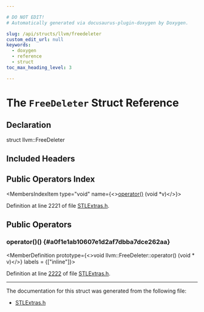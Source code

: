 ```yaml
---

# DO NOT EDIT!
# Automatically generated via docusaurus-plugin-doxygen by Doxygen.

slug: /api/structs/llvm/freedeleter
custom_edit_url: null
keywords:
  - doxygen
  - reference
  - struct
toc_max_heading_level: 3

---
```





# The `FreeDeleter` Struct Reference

<DoxygenPage pluginConfig={pluginConfig}>



## Declaration

<CodeBlock>struct llvm::FreeDeleter</CodeBlock>

## Included Headers

<IncludesList>
<IncludesListItem
  filePath="llvm/ADT/STLExtras.h"
  permalink="/docs/api/files/include/include/llvm/include/llvm/adt/stlextras-h"
  isLocal="true" />
</IncludesList>

## Public Operators Index

<MembersIndex>

<MembersIndexItem
  type="void"
  name={<><a href="#a0f1e1ab10607e1d2af7dbba7dce262aa">operator()</a> (void &#42;v)</>}>
</MembersIndexItem>

</MembersIndex>


Definition at line 2221 of file <a href="/docs/api/files/include/include/llvm/include/llvm/adt/stlextras-h">STLExtras.h</a>.

<SectionDefinition>

## Public Operators

### operator()() {#a0f1e1ab10607e1d2af7dbba7dce262aa}

<MemberDefinition
  prototype={<>void llvm::FreeDeleter::operator() (void &#42; v)</>}
  labels = {["inline"]}>

Definition at line <a href="/docs/api/files/include/include/llvm/include/llvm/adt/stlextras-h/#l02222">2222</a> of file <a href="/docs/api/files/include/include/llvm/include/llvm/adt/stlextras-h">STLExtras.h</a>.
</MemberDefinition>

</SectionDefinition>

<hr/>

The documentation for this struct was generated from the following file:

<ul>
<li><a href="/docs/api/files/include/include/llvm/include/llvm/adt/stlextras-h">STLExtras.h</a></li>
</ul>

</DoxygenPage>
